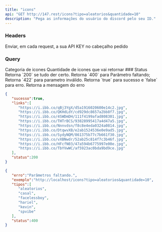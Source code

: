 ```yaml
---
title: "icons"
api: "GET http://147.rest/icons?tipo=aleatorios&quantidade=10"
description: "Pega as informações do usuário do discord pelo seu ID."
---
```


### Headers

<ParamField header="X-API_key" type="string" required>
	Enviar, em cada request, a sua API KEY no cabeçalho pedido
</ParamField>

### Query
<ParamField query="tipo" type="string" placeholder="aleatorios" required>
	Categoria de icones
</ParamField>
<ParamField query="quantidade" type="number" placeholder="10" required>
	Quantidade de icones que vai retornar
</ParamField>
### Status

<ResponseField name="200" type="number">
	Retorna `200` se tudo der certo.
</ResponseField>
<ResponseField name="400" type="number">
	Retorna `400` para Parâmetro faltando;
</ResponseField>
<ResponseField name="422" type="number">
	Retorna `422` para parametro inválido.
</ResponseField>

<ResponseField name="sucesso" type="boolean">
	Retorna `true` para sucesso e `false` para erro.
</ResponseField>
<ResponseField name="erro" type="string">
	Retorna a mensagem do erro
</ResponseField>
<ResponseExample>

```json Sucesso true
{
   "sucesso":true,
   "links":[
      "https://i.ibb.co/qBj3YgX/d5a1916020600e14c2.jpg",
      "https://i.ibb.co/QKHdLdY/cd929dc8657a2bb8f7.jpg",
      "https://i.ibb.co/4SWDmDH/111f4199afad808301.jpg",
      "https://i.ibb.co/THTrBCS/93828995417a4d47a5.jpg",
      "https://i.ibb.co/Nnnvdsn/f8c8e4eda0324a0814.jpg",
      "https://i.ibb.co/DtqwvXB/e2ab1524536e0e9ad5.jpg",
      "https://i.ibb.co/SydyNQM/861375b77c7b661f30.jpg",
      "https://i.ibb.co/vXBNwdr/52ab25c814f7c3b46f.jpg",
      "https://i.ibb.co/HFcfN03/47a594b6775997e00e.jpg",
      "https://i.ibb.co/TbYVwWC/af5923ac0bda9bd9ce.jpg"
   ],
   "status":200
}
```

```json Sucesso false
{
   "erro":"Parâmetros faltando.",
   "exemplo":"http://localhost/icons?tipo=aleatorios&quantidade=10",
   "tipos":[
      "aleatorios",
      "casal",
      "facelessboy",
      "hariel",
      "kevin",
      "spvibe"
   ],
   "status":400
}
```

</ResponseExample>
